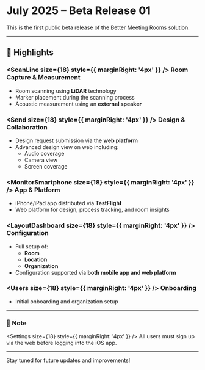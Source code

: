 
# July 2025 – Beta Release 01

This is the first public beta release of the Better Meeting Rooms solution.

---

## 🚀 Highlights

### <ScanLine size={18} style={{ marginRight: '4px' }} /> Room Capture & Measurement

- Room scanning using **LiDAR** technology
- Marker placement during the scanning process
- Acoustic measurement using an **external speaker**

### <Send size={18} style={{ marginRight: '4px' }} /> Design & Collaboration

- Design request submission via the **web platform**
- Advanced design view on web including:
  - Audio coverage
  - Camera view
  - Screen coverage

### <MonitorSmartphone size={18} style={{ marginRight: '4px' }} /> App & Platform

- iPhone/iPad app distributed via **TestFlight**
- Web platform for design, process tracking, and room insights

### <LayoutDashboard size={18} style={{ marginRight: '4px' }} /> Configuration

- Full setup of:
  - **Room**
  - **Location**
  - **Organization**
- Configuration supported via **both mobile app and web platform**

### <Users size={18} style={{ marginRight: '4px' }} /> Onboarding

- Initial onboarding and organization setup

---

### 📝 Note

<Settings size={18} style={{ marginRight: '4px' }} />
All users must sign up via the web before logging into the iOS app.

---

Stay tuned for future updates and improvements!
